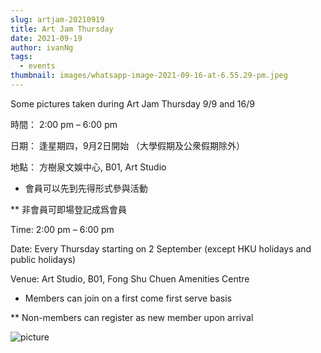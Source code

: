 ```yaml
---
slug: artjam-20210919
title: Art Jam Thursday
date: 2021-09-19
author: ivanNg
tags:
  - events
thumbnail: images/whatsapp-image-2021-09-16-at-6.55.29-pm.jpeg
---
```

Some pictures taken during Art Jam Thursday 9/9 and 16/9


時間： 2:00 pm – 6:00 pm

日期： 逢星期四，9月2日開始 （大學假期及公衆假期除外）

地點： 方樹泉文娛中心, B01, Art Studio

* 會員可以先到先得形式參與活動

** 非會員可即場登記成爲會員


Time: 2:00 pm – 6:00 pm

Date: Every Thursday starting on 2 September (except HKU holidays and public holidays)

Venue: Art Studio, B01, Fong Shu Chuen Amenities Centre

* Members can join on a first come first serve basis

** Non-members can register as new member upon arrival

![picture](images/whatsapp-image-2021-09-16-at-6.55.29-pm.jpeg)